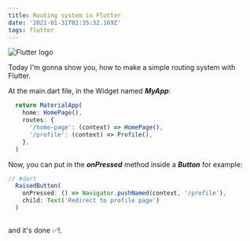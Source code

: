 ```yaml
---
title: Routing system in Flutter
date: '2021-01-31T02:35:32.169Z'
tags: flutter
---
```


![Flutter logo](./flutter.png)

Today I'm gonna show you, how to make a simple routing system with Flutter.

At the main.dart file, in the Widget named ***MyApp***:

```js
  return MaterialApp(
    home: HomePage(),
    routes: {
      '/home-page': (context) => HomePage(),
      '/profile': (context) => Profile(),
    },
  )
```

<!-- Ensuite il suffit de faire un button dans votre HomePage par exemple et mettre dans le *OnPressed*: -->
Now, you can put in the ***onPressed*** method inside a ***Button*** for example:
```js
// #dart
  RaisedButton(
    onPressed: () => Navigator.pushNamed(context, '/profile'),
    child: Text('Redirect to profile page')
  )
  
```

and it's done ✅!.
